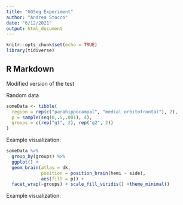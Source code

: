 ```yaml
---
title: "GGSeg Experiment"
author: "Andrea Stocco"
date: "6/12/2021"
output: html_document
---
```


```r
knitr::opts_chunk$set(echo = TRUE)
library(tidiverse)

```

## R Markdown

Modified version of the test

Random data

```r
someData <- tibble(
  region = rep(c("parahippocampal", "medial orbitofrontal"), 2), 
  p = sample(seq(0,.5,.001), 4),
  groups = c(rep("g1", 2), rep("g2", 2))
)
```

Example visualization:

```r
someData %>%
  group_by(groups) %>%
  ggplot() +
  geom_brain(atlas = dk, 
             position = position_brain(hemi ~ side),
             aes(fill = p)) +
  facet_wrap(~groups) + scale_fill_viridis() +theme_minimal()
```

Example visualization:

